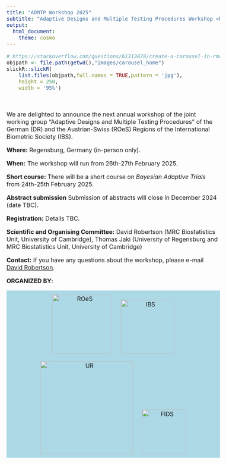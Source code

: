 ```yaml
---
title: "ADMTP Workshop 2025"
subtitle: "Adaptive Designs and Multiple Testing Procedures Workshop <br> 26th - 27th February 2025"
output:
  html_document:
    theme: cosmo
---
```


<style type="text/css">
h1.title {
  display: none;
}
</style>

<style type="text/css">
.subtitle {
  font-size: 36px;
  color: DarkRed;
  text-align: center;
}
</style>

<style type="text/css">
  body{
  font-size: 12pt;
}
</style> 

<style>
.sponsor {
  display: inline-block;
  margin: 10px;
}

.sponsor img {
  max-width: 100%;
  height: auto;
}

.organizers {
  text-align: center;
  margin-bottom: 30px;
  background-color: #ADD8E6 
}

</style>

```{=html}
<head>
<title>ADMTP2025</title>
</head>
```


```r
# https://stackoverflow.com/questions/61313078/create-a-carousel-in-rmarkdown
objpath <- file.path(getwd(),"images/carousel_home")
slickR::slickR(
    list.files(objpath,full.names = TRUE,pattern = 'jpg'),
    height = 250,
    width = '95%')
```


<br>

We are delighted to announce the next annual workshop of the joint working group “Adaptive Designs and Multiple Testing Procedures” of the German (DR) and the Austrian-Swiss (ROeS) Regions of the International Biometric Society (IBS).

**Where:** Regensburg, Germany (in-person only).

**When:** The workshop will run from 26th-27th February 2025.

<!-- **Invited Speakers:** We are delighted to announce that **Prof. XXX** (University of XXX) and **Dr. XXX** (XXX) will present as invited speakers. The workshop will also feature an invited session on XXX. -->


**Short course:** There will be a short course on *Bayesian Adaptive Trials* from 24th-25th February 2025. 

**Abstract submission** Submission of abstracts will close in December 2024 (date TBC).

**Registration:** Details TBC.

**Scientific and Organising Committee:** David Robertson (MRC Biostatistics Unit, University of Cambridge), Thomas Jaki (University of Regensburg and MRC Biostatistics Unit, University of Cambridge)

**Contact:** If you have any questions about the workshop, please e-mail [David Robertson](mailto:david.robertson@mrc-bsu.cam.ac.uk).


**ORGANIZED BY**:

```{=html}
<div class="organizers">
    <div class="sponsor">
        <a href="https://www.ibs-roes.org/"; target=_blank">
        <img src="logos/ROeS.png" alt="ROeS" width="160">
        </a>
    </div>
    <div class="sponsor">
        <a href="http://www.biometrische-gesellschaft.de/en/home.html"; target=_blank">
        <img src="logos/IBS_DR.PNG" alt="IBS" width="145">
        </a>
    </div>
    <div class="sponsor">
        <a href="https://www.uni-regensburg.de/en"; target=_blank">
        <img src="logos/UR.png" alt="UR" width="250">
        </a>
    </div>
    <div class="sponsor">
        <a href="https://www.uni-regensburg.de/informatics-data-science/faculty/home/index.html"; target=_blank">
        <img src="logos/FIDS.png" alt="FIDS" width="120">
        </a>
    </div>
</div>
```
